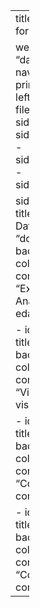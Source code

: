 ---
title: "Data Dabblers"
format: html


website:
  title: "data_dabblers"
  navbar:
    backgroud: primary
    search: true
    left:
      - text: "Home"
        file: about.qmd
      - sidebar:eda
      - sidebar:visualisations
      - sidebar:conclusions
      - sidebar:contributions

  sidebar:
    - id: eda
      title: "Exploratory Data Analysis"
      style: "docked"
      background: dark
      collapse-level: 2
      contents: 
        - text: "Exploratory Data Analysis"
          href: eda.qmd
        
    - id: visualisations
      title: "Visualisations"
      background: dark
      collapse-level: 2
      contents:
        - text: "Visualisations"
          href: visualisations.qmd
        
    - id: conclusions
      title: "Conclusions"
      background: dark
      collapse-level: 2
      contents: :
        - text: "Conclusions"
          href: conclusions.qmd
        
    - id: contributions
      title: "Contributions"
      background: dark
      collapse-level: 2
      contents: 
        - text: "Contributions"
          href: contributions.qmd

---